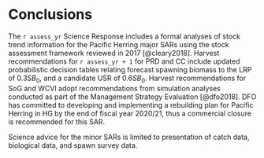 # Conclusions

The `r assess_yr` Science Response includes a formal analyses of stock trend information for the Pacific Herring major SARs using the stock assessment framework reviewed in 2017 [@cleary2018]. Harvest recommendations for `r assess_yr + 1` for PRD and CC include updated probabilistic decision tables relating forecast spawning biomass to the LRP of $0.3SB_0$, and a candidate USR of $0.6SB_0$. Harvest recommendations for SoG and WCVI adopt recommendations from simulation analyses conducted as part of the Management Strategy Evaluation [@dfo2018]. DFO has committed to developing and implementing a rebuilding plan for Pacific Herring in HG by the end of fiscal year 2020/21, thus a commercial closure is recommended for this SAR.

Science advice for the minor SARs is limited to presentation of catch data, biological data, and spawn survey data.